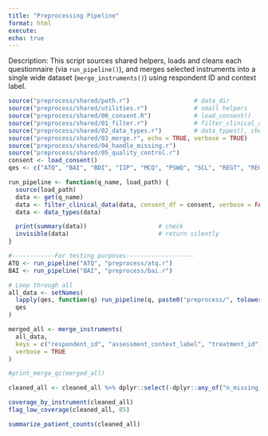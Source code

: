 ```yaml
---
title: "Preprocessing Pipeline"
format: html
execute:
echo: true
---
```


Description: This script sources shared helpers, loads and cleans each questionnaire 
(via `run_pipeline()`), and merges selected instruments into a single 
wide dataset (`merge_instruments()`) using respondent ID and context label.

```r
source("preprocess/shared/path.r")                  # data_dir
source("preprocess/shared/utilities.r")             # small helpers
source("preprocess/shared/00_consent.R")            # load_consent()
source("preprocess/shared/01_filter.r")             # filter_clinical_data()
source("preprocess/shared/02_data_types.r")         # data_types(), check_types()
source("preprocess/shared/03_merge.r", echo = TRUE, verbose = TRUE)              # merge_instruments()
source("preprocess/shared/04_handle_missing.r")                                  # handle_missing(), ect.
source("preprocess/shared/05_quality_control.r")      
consent <- load_consent()
qes <- c("ATQ", "BAI", "BDI", "IIP", "MCQ", "PSWQ", "SCL", "REGT", "REGP") 
```

```r
run_pipeline <- function(q_name, load_path) {
  source(load_path)
  data <- get(q_name)
  data <- filter_clinical_data(data, consent_df = consent, verbose = FALSE)
  data <- data_types(data)

  print(summary(data))                    # check
  invisible(data)                         # return silently
}
```

```r
#------------For testing purposes-------------------
ATQ <- run_pipeline("ATQ", "preprocess/atq.r")
BAI <- run_pipeline("BAI", "preprocess/bai.r")
```

```r
# Loop through all
all_data <- setNames(
  lapply(qes, function(q) run_pipeline(q, paste0("preprocess/", tolower(q), ".r"))),
  qes
)
```

```r
merged_all <- merge_instruments(
  all_data,
  keys = c("respondent_id", "assessment_context_label", "treatment_id"),
  verbose = TRUE
)

#print_merge_qc(merged_all)
```

```r
cleaned_all <- cleaned_all %>% dplyr::select(-dplyr::any_of("n_missing_scores"))

coverage_by_instrument(cleaned_all)
flag_low_coverage(cleaned_all, 85)

summarize_patient_counts(cleaned_all)
```

```r

```